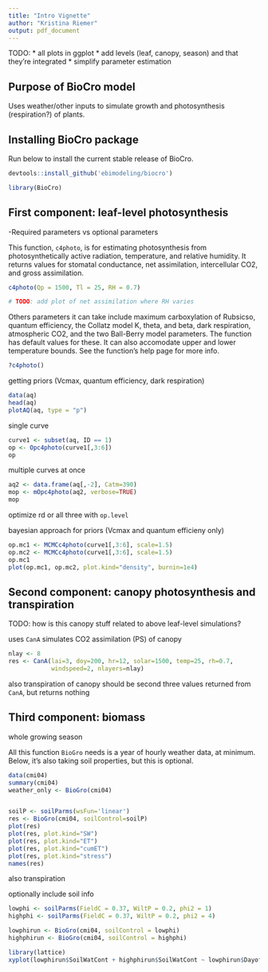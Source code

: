 ```yaml
---
title: "Intro Vignette"
author: "Kristina Riemer"
output: pdf_document
---
```


TODO: 
* all plots in ggplot
* add levels (leaf, canopy, season) and that they're integrated
* simplify parameter estimation

## Purpose of BioCro model

Uses weather/other inputs to simulate growth and photosynthesis (respiration?) of plants. 

## Installing BioCro package

Run below to install the current stable release of BioCro. 

```r
devtools::install_github('ebimodeling/biocro')
```

```r
library(BioCro)
```

## First component: leaf-level photosynthesis

-Required parameters vs optional parameters

This function, `c4photo`, is for estimating photosynthesis from photosynthetically active radiation, temperature, and relative humidity. It returns values for stomatal conductance, net assimilation, intercellular CO2, and gross assimilation. 

```r
c4photo(Qp = 1500, Tl = 25, RH = 0.7)

# TODO: add plot of net assimilation where RH varies
```

Others parameters it can take include maximum carboxylation of Rubsicso, quantum efficiency, the Collatz model K, theta, and beta, dark respiration, atmospheric CO2, and the two Ball-Berry model parameters. The function has default values for these. It can also accomodate upper and lower temperature bounds. See the function's help page for more info.  

```r
?c4photo()
```

getting priors (Vcmax, quantum efficiency, dark respiration)
```r
data(aq)
head(aq)
plotAQ(aq, type = "p")
```

single curve
```r
curve1 <- subset(aq, ID == 1)
op <- Opc4photo(curve1[,3:6])
op
```

multiple curves at once
```r
aq2 <- data.frame(aq[,-2], Catm=390)
mop <- mOpc4photo(aq2, verbose=TRUE)
mop
```

optimize rd or all three with `op.level`

bayesian approach for priors (Vcmax and quantum efficieny only)

```r
op.mc1 <- MCMCc4photo(curve1[,3:6], scale=1.5)
op.mc2 <- MCMCc4photo(curve1[,3:6], scale=1.5)
op.mc1
plot(op.mc1, op.mc2, plot.kind="density", burnin=1e4)
```

## Second component: canopy photosynthesis and transpiration

TODO: how is this canopy stuff related to above leaf-level simulations? 

uses `CanA` 
simulates CO2 assimilation (PS) of canopy

```r
nlay <- 8
res <- CanA(lai=3, doy=200, hr=12, solar=1500, temp=25, rh=0.7,
            windspeed=2, nlayers=nlay)
```

also transpiration of canopy
should be second three values returned from `CanA`, but returns nothing

## Third component: biomass

whole growing season

All this function `BioGro` needs is a year of hourly weather data, at minimum. Below, it's also taking soil properties, but this is optional. 

```r
data(cmi04)
summary(cmi04)
weather_only <- BioGro(cmi04)


soilP <- soilParms(wsFun='linear')
res <- BioGro(cmi04, soilControl=soilP)
plot(res)
plot(res, plot.kind="SW")
plot(res, plot.kind="ET")
plot(res, plot.kind="cumET")
plot(res, plot.kind="stress")
names(res)
```

also transpiration

optionally include soil info

```r
lowphi <- soilParms(FieldC = 0.37, WiltP = 0.2, phi2 = 1)
highphi <- soilParms(FieldC = 0.37, WiltP = 0.2, phi2 = 4)

lowphirun <- BioGro(cmi04, soilControl = lowphi)
highphirun <- BioGro(cmi04, soilControl = highphi)

library(lattice)
xyplot(lowphirun$SoilWatCont + highphirun$SoilWatCont ~ lowphirun$DayofYear, type = 'l')
```
